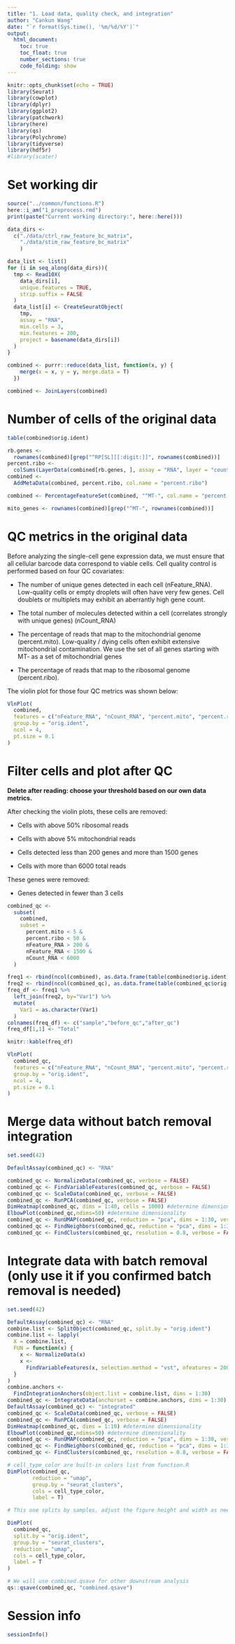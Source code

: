 ```yaml
---
title: "1. Load data, quality check, and integration"
author: "Cankun Wang"
date: "`r format(Sys.time(), '%m/%d/%Y')`"
output: 
  html_document:
    toc: true
    toc_float: true
    number_sections: true
    code_folding: show
---
```


```r
knitr::opts_chunk$set(echo = TRUE)
library(Seurat)
library(cowplot)
library(dplyr)
library(ggplot2)
library(patchwork)
library(here)
library(qs)
library(Polychrome)
library(tidyverse)
library(hdf5r)
#library(scater)
```


# Set working dir

```r
source("../common/functions.R")
here::i_am("1_preprocess.rmd")
print(paste("Current working directory:", here::here()))

```

```r

data_dirs <-
  c("./data/ctrl_raw_feature_bc_matrix",
    "./data/stim_raw_feature_bc_matrix"
    )

data_list <- list()
for (i in seq_along(data_dirs)){
  tmp <- Read10X(
    data_dirs[i],
    unique.features = TRUE,
    strip.suffix = FALSE
  )
  data_list[i] <- CreateSeuratObject(
    tmp,
    assay = "RNA",
    min.cells = 3,
    min.features = 200,
    project = basename(data_dirs[i])
  )
}

combined <- purrr::reduce(data_list, function(x, y) {
    merge(x = x, y = y, merge.data = T)
  })

combined <- JoinLayers(combined)
```


# Number of cells of the original data

```r
table(combined$orig.ident)

```



```r
rb.genes <-
  rownames(combined)[grep("^RP[SL][[:digit:]]", rownames(combined))]
percent.ribo <-
  colSums(LayerData(combined[rb.genes, ], assay = "RNA", layer = "counts")) / colSums(LayerData(combined, assay = "RNA", layer = "counts")) * 100
combined <-
  AddMetaData(combined, percent.ribo, col.name = "percent.ribo")

combined <- PercentageFeatureSet(combined, "^MT-", col.name = "percent.mito")

mito_genes <- rownames(combined)[grep("^MT-", rownames(combined))]

```


# QC metrics in the original data

Before analyzing the single-cell gene expression data, we must ensure that all cellular barcode data correspond to viable cells. Cell quality control is performed based on four QC covariates:

- The number of unique genes detected in each cell (nFeature_RNA). Low-quality cells or empty droplets will often have very few genes. Cell doublets or multiplets may exhibit an aberrantly high gene count.

- The total number of molecules detected within a cell (correlates strongly with unique genes) (nCount_RNA)

- The percentage of reads that map to the mitochondrial genome (percent.mito). Low-quality / dying cells often exhibit extensive mitochondrial contamination. We use the set of all genes starting with MT- as a set of mitochondrial genes

- The percentage of reads that map to the ribosomal genome (percent.ribo).

The violin plot for those four QC metrics was shown below:

```r
VlnPlot(
  combined,
  features = c("nFeature_RNA", "nCount_RNA", "percent.mito", "percent.ribo"),
  group.by = "orig.ident",
  ncol = 4,
  pt.size = 0.1
)

```


# Filter cells and plot after QC

**Delete after reading: choose your threshold based on our own data metrics.**

After checking the violin plots, these cells are removed:

- Cells with above 50% ribosomal reads

- Cells with above 5% mitochondrial reads

- Cells detected less than 200 genes and more than 1500 genes

- Cells with more than 6000 total reads

These genes were removed: 

- Genes detected in fewer than 3 cells

```r
combined_qc <-
  subset(
    combined,
    subset = 
      percent.mito < 5 &
      percent.ribo < 50 &
      nFeature_RNA > 200 &
      nFeature_RNA < 1500 &
      nCount_RNA < 6000
  )

```

```r

freq1 <- rbind(ncol(combined), as.data.frame(table(combined$orig.ident)))
freq2 <- rbind(ncol(combined_qc), as.data.frame(table(combined_qc$orig.ident)))
freq_df <- freq1 %>%
  left_join(freq2, by="Var1") %>%
  mutate(
    Var1 = as.character(Var1)
  )
colnames(freq_df) <- c("sample","before_qc","after_qc")
freq_df[1,1] <- "Total"

knitr::kable(freq_df)
```


```r
VlnPlot(
  combined_qc,
  features = c("nFeature_RNA", "nCount_RNA", "percent.mito", "percent.ribo"),
  group.by = "orig.ident",
  ncol = 4,
  pt.size = 0.1
)
```

# Merge data without batch removal integration

```r

set.seed(42)

DefaultAssay(combined_qc) <- "RNA"

combined_qc <- NormalizeData(combined_qc, verbose = FALSE)
combined_qc <- FindVariableFeatures(combined_qc, verbose = FALSE)
combined_qc <- ScaleData(combined_qc, verbose = FALSE)
combined_qc <- RunPCA(combined_qc, verbose = FALSE)
DimHeatmap(combined_qc, dims = 1:40, cells = 1000) #determine dimensionality
ElbowPlot(combined_qc,ndims=50) #determine dimensionality
combined_qc <- RunUMAP(combined_qc, reduction = "pca", dims = 1:30, verbose = FALSE)
combined_qc <- FindNeighbors(combined_qc, reduction = "pca", dims = 1:30, verbose = FALSE)
combined_qc <- FindClusters(combined_qc, resolution = 0.8, verbose = FALSE)

```


# Integrate data with batch removal (only use it if you confirmed batch removal is needed)

```r

set.seed(42)

DefaultAssay(combined_qc) <- "RNA"
combine.list <- SplitObject(combined_qc, split.by = "orig.ident")
combine.list <- lapply(
  X = combine.list,
  FUN = function(x) {
    x <- NormalizeData(x)
    x <-
      FindVariableFeatures(x, selection.method = "vst", nfeatures = 2000)
  }
)
combine.anchors <-
  FindIntegrationAnchors(object.list = combine.list, dims = 1:30)
combined_qc <- IntegrateData(anchorset = combine.anchors, dims = 1:30)
DefaultAssay(combined_qc) <- "integrated"
combined_qc <- ScaleData(combined_qc, verbose = FALSE)
combined_qc <- RunPCA(combined_qc, verbose = FALSE)
DimHeatmap(combined_qc, dims = 1:10) #determine dimensionality
ElbowPlot(combined_qc,ndims=50) #determine dimensionality
combined_qc <- RunUMAP(combined_qc, reduction = "pca", dims = 1:30, verbose = FALSE)
combined_qc <- FindNeighbors(combined_qc, reduction = "pca", dims = 1:30, verbose = FALSE)
combined_qc <- FindClusters(combined_qc, resolution = 0.8, verbose = FALSE)

```


```r
# cell_type_color are built-in colors list from function.R
DimPlot(combined_qc,
        reduction = "umap",
        group.by = "seurat_clusters",
        cols = cell_type_color,
        label = T)

```

```r
# This one splits by samples, adjust the figure height and width as needed

DimPlot(
  combined_qc,
  split.by = "orig.ident",
  group.by = "seurat_clusters",
  reduction = "umap",
  cols = cell_type_color,
  label = T
)

```


```r
# We will use combined.qsave for other downstream analysis
qs::qsave(combined_qc, "combined.qsave") 
```

# Session info

```r
sessionInfo()
```
